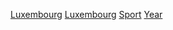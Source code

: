 {{Cat main|盧森堡體育}}

[[Category:各年份各國體育|Luxembourg]]
[[Category:各年份歐洲體育|Luxembourg]]
[[Category:依年份劃分的盧森堡|Sport]]
[[Category:盧森堡體育|Year]]